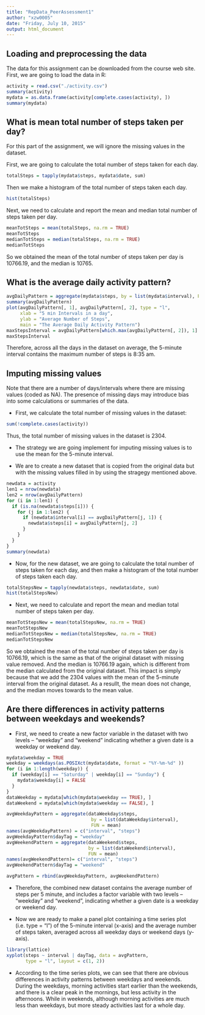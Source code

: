 ```yaml
---
title: "RepData_PeerAssessment1"
author: "xzw0005"
date: "Friday, July 10, 2015"
output: html_document
---
```


## Loading and preprocessing the data
The data for this assignment can be downloaded from the course web site. First, we are going to load the data in R:
```r
activity = read.csv("./activity.csv")
summary(activity)
mydata = as.data.frame(activity[complete.cases(activity), ])
summary(mydata)
```

## What is mean total number of steps taken per day?

For this part of the assignment, we will ignore the missing values in the dataset. 

First, we are going to calculate the total number of steps taken for each day.
```r
totalSteps = tapply(mydata$steps, mydata$date, sum)
```
Then we make a histogram of the total number of steps taken each day.
```r
hist(totalSteps)
```

Next, we need to calculate and report the mean and median total number of steps taken per day.
```r
meanTotSteps = mean(totalSteps, na.rm = TRUE)
meanTotSteps
medianTotSteps = median(totalSteps, na.rm = TRUE)
medianTotSteps
```
So we obtained the mean of the total number of steps taken per day is 10766.19, and the median is 10765.

## What is the average daily activity pattern?
```r
avgDailyPattern = aggregate(mydata$steps, by = list(mydata$interval), FUN = mean)
summary(avgDailyPattern)
plot(avgDailyPattern[, 1], avgDailyPattern[, 2], type = "l", 
     xlab = "5 min Intervals in a day", 
     ylab = "Average Number of Steps", 
     main = "The Average Daily Activity Pattern")
maxStepsInterval = avgDailyPattern[which.max(avgDailyPattern[, 2]), 1]
maxStepsInterval
```
Therefore, across all the days in the dataset on average, the 5-minute interval contains the maximum number of steps is 8:35 am. 

## Imputing missing values
Note that there are a number of days/intervals where there are missing values (coded as NA). The presence of missing days may introduce bias into some calculations or summaries of the data.

*  First, we calculate the total number of missing values in the dataset:
```r
sum(!complete.cases(activity))
```
Thus, the total number of missing values in the dataset is 2304.

* The strategy we are going implement for imputing missing values is to use the mean for the 5-minute interval. 

* We are to create a new dataset that is copied from the original data but with the missing values filled in by using the stragegy mentioned above.
```r
newdata = activity
len1 = nrow(newdata)
len2 = nrow(avgDailyPattern)
for (i in 1:len1) {
  if (is.na(newdata$steps[i])) {
    for (j in 1:len2) {
      if (newdata$interval[i] == avgDailyPattern[j, 1]) {
        newdata$steps[i] = avgDailyPattern[j, 2]
      }
    } 
  }    
}
summary(newdata)
```

* Now, for the new dataset, we are going to calculate the total number of steps taken for each day, and then make a histogram of the total number of steps taken each day.
```r
totalStepsNew = tapply(newdata$steps, newdata$date, sum)
hist(totalStepsNew)
```

* Next, we need to calculate and report the mean and median total number of steps taken per day.
```r
meanTotStepsNew = mean(totalStepsNew, na.rm = TRUE)
meanTotStepsNew
medianTotStepsNew = median(totalStepsNew, na.rm = TRUE)
medianTotStepsNew
```

So we obtained the mean of the total number of steps taken per day is 10766.19, which is the same as that of the original dataset with missing value removed. And the median is 10766.19 again, which is different from the median calculated from the original dataset. This impact is simply because that we add the 2304 values with the mean of the 5-minute interval from the original dataset. As a resullt, the mean does not change, and the median moves towards to the mean value.

## Are there differences in activity patterns between weekdays and weekends?
* First, we need to create a new factor variable in the dataset with two levels -- "weekday" and "weekend" indicating whether a given date is a weekday or weekend day.
```r
mydata$weekday = TRUE
weekday = weekdays(as.POSIXct(mydata$date, format = "%Y-%m-%d" ))
for (i in 1:length(weekday)) {
  if (weekday[i] == "Saturday" | weekday[i] == "Sunday") {
    mydata$weekday[i] = FALSE
  }
}
dataWeekday = mydata[which(mydata$weekday == TRUE), ]
dataWeekend = mydata[which(mydata$weekday == FALSE), ]

avgWeekdayPattern = aggregate(dataWeekday$steps, 
                               by = list(dataWeekday$interval), 
                               FUN = mean)
names(avgWeekdayPattern) = c("interval", "steps")
avgWeekdayPattern$dayTag = "weekday"
avgWeekendPattern = aggregate(dataWeekend$steps, 
                              by = list(dataWeekend$interval), 
                              FUN = mean)
names(avgWeekendPattern)= c("interval", "steps")
avgWeekendPattern$dayTag = "weekend"

avgPattern = rbind(avgWeekdayPattern, avgWeekendPattern)
```

* Therefore, the combined new dataset contains the average number of steps per 5 minute, and includes a factor variable with two levels -- "weekday" and "weekend", indicating whether a given date is a weekday or weekend day.

* Now we are ready to make a panel plot  containing a time series plot (i.e. type = "l") of the 5-minute interval (x-axis) and the average number of steps taken, averaged across all weekday days or weekend days (y-axis). 
```r
library(lattice)
xyplot(steps ~ interval | dayTag, data = avgPattern, 
       type = "l", layout = c(1, 2))
```

* According to the time series plots, we can see that there are obvious differences in activity patterns between weekdays and weekends. During the weekdays, morning activities start earlier than the weekends, and 
there is a clear peak in the mornings, but less activity in the afternoons. While in weekends, although morning activities are much less than weekdays, but more steady activities last for a whole day.